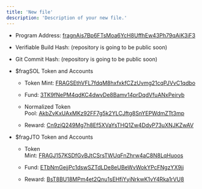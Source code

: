 ```yaml
---
title: 'New file'
description: 'Description of your new file.'
---
```


* Program Address: [fragnAis7Bp6FTsMoa6YcH8UffhEw43Ph79qAiK3iF3](https://explorer.solana.com/address/fragnAis7Bp6FTsMoa6YcH8UffhEw43Ph79qAiK3iF3?ref=docs.fragmetric.xyz)

* Verifiable Build Hash: (repository is going to be public soon)

* Git Commit Hash: (repository is going to be public soon)

* $fragSOL Token and Accounts

  * Token Mint: [FRAGSEthVFL7fdqM8hxfxkfCZzUvmg21cqPJVvC1qdbo](https://explorer.solana.com/address/FRAGSEthVFL7fdqM8hxfxkfCZzUvmg21cqPJVvC1qdbo?ref=docs.fragmetric.xyz)

  * Fund: [3TK9fNePM4qdKC4dwvDe8Bamv14prDqdVfuANxPeiryb](https://explorer.solana.com/address/3TK9fNePM4qdKC4dwvDe8Bamv14prDqdVfuANxPeiryb/tokens?ref=docs.fragmetric.xyz)

  * Normalized Token Pool: [AkbZvKxUAxMKz92FF7g5k2YLCJftg8SnYEPWdmZTt3mp](https://explorer.solana.com/address/AkbZvKxUAxMKz92FF7g5k2YLCJftg8SnYEPWdmZTt3mp/tokens?ref=docs.fragmetric.xyz)

  * Reward: [Cn9ziQ249Mg7h8Ef5XVaYsTHQ1Zw4DdyP73uXNJKZwAV](https://explorer.solana.com/address/Cn9ziQ249Mg7h8Ef5XVaYsTHQ1Zw4DdyP73uXNJKZwAV/tokens?ref=docs.fragmetric.xyz)

* $fragJTO Token and Accounts

  * Token Mint: [FRAGJ157KSDfGvBJtCSrsTWUqFnZhrw4aC8N8LqHuoos](https://explorer.solana.com/address/FRAGJ157KSDfGvBJtCSrsTWUqFnZhrw4aC8N8LqHuoos?ref=docs.fragmetric.xyz)

  * Fund: [ETbNmGejjPc1dswSZTdLDe8eUBeWvWokYPcFNgzYX9jj](https://explorer.solana.com/address/ETbNmGejjPc1dswSZTdLDe8eUBeWvWokYPcFNgzYX9jj?ref=docs.fragmetric.xyz)

  * Reward: [BsT8BU18MPm4et2Qnu1sEHfiYyiNrkwK1vY4Rka1rVU8](https://explorer.solana.com/address/BsT8BU18MPm4et2Qnu1sEHfiYyiNrkwK1vY4Rka1rVU8?ref=docs.fragmetric.xyz)